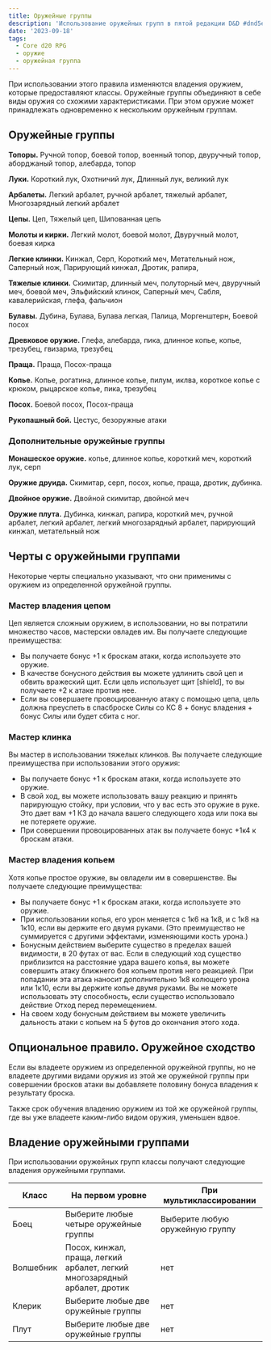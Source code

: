 ```yaml
---
title: Оружейные группы
description: 'Использование оружейных групп в пятой редакции D&D #dnd5e #cored20rpg #weapons #weapongroup'
date: '2023-09-18'
tags:
  - Core d20 RPG
  - оружие
  - оружейная группа
---
```


При использовании этого правила изменяются владения оружием, которые предоставляют классы.
Оружейные группы объединяют в себе виды оружия со схожими характеристиками. При этом оружие может принадлежать одновременно к нескольким оружейным группам.

## Оружейные группы

**Топоры.** Ручной топор, боевой топор, военный топор, двуручный топор, аборджаный топор, алебарда, топор

**Луки.** Короткий лук, Охотничий лук, Длинный лук, великий лук

**Арбалеты.** Легкий арбалет, ручной арбалет, тяжелый арбалет, Многозарядный легкий арбалет

**Цепы.** Цеп, Тяжелый цеп, Шипованная цепь

**Молоты и кирки.** Легкий молот, боевой молот, Двуручный молот, боевая кирка

**Легкие клинки.** Кинжал, Серп, Короткий меч, Метательный нож, Саперный нож, Парирующий кинжал, Дротик, рапира,

**Тяжелые клинки.** Скимитар, длинный меч, полуторный меч, двуручный меч, боевой меч, Эльфийский клинок, Саперный меч, Сабля, кавалерийская, глефа, фальчион

**Булавы.** Дубина, Булава, Булава легкая, Палица, Моргенштерн, Боевой посох

**Древковое оружие.** Глефа, алебарда, пика, длинное копье, копье, трезубец, гвизарма, трезубец

**Праща.** Праща, Посох-праща

**Копье.** Копье, рогатина, длинное копье, пилум, иклва, короткое копье с крюком, рыцарское копье, пика, трезубец

**Посох.** Боевой посох, Посох-праща

**Рукопашный бой.** Цестус, безоружные атаки

### Дополнительные оружейные группы

**Монашеское оружие.** копье, длинное копье, короткий меч, короткий лук, серп

**Оружие друида.** Скимитар, серп, посох, копье, праща, дротик, дубинка.

**Двойное оружие.** Двойной скимитар, двойной меч

**Оружие плута.** Дубинка, кинжал, рапира, короткий меч, ручной арбалет, легкий арбалет, легкий многозарядный арбалет, парирующий кинжал, метательный нож

## Черты с оружейными группами

Некоторые черты специально указывают, что они применимы с оружием из определенной оружейной группы.

### Мастер владения цепом

Цеп является сложным оружием, в использовании, но вы потратили множество часов, мастерски овладев им. Вы получаете следующие преимущества:

- Вы получаете бонус +1 к броскам атаки, когда используете это оружие.
- В качестве бонусного действия вы можете удлинить свой цеп и обвить вражеский щит. Если цель использует щит [shield], то вы получаете +2 к атаке против нее.
- Если вы совершаете провоцированную атаку с помощью цепа, цель должна преуспеть в спасброске Силы со КС 8 + бонус владения + бонус Силы или будет сбита с ног.

### Мастер клинка

Вы мастер в использовании тяжелых клинков. Вы получаете следующие преимущества при использовании этого оружия:

- Вы получаете бонус +1 к броскам атаки, когда используете это оружие.
- В свой ход, вы можете использовать вашу реакцию и принять парирующую стойку, при условии, что у вас есть это оружие в руке. Это дает вам +1 КЗ до начала вашего следующего хода или пока вы не потеряете оружие.
- При совершении провоцированных атак вы получаете бонус +1к4 к броскам атаки.

### Мастер владения копьем

Хотя копье простое оружие, вы овладели им в совершенстве. Вы получаете следующие преимущества:

- Вы получаете бонус +1 к броскам атаки, когда используете это оружие.
- При использовании копья, его урон меняется с 1к6 на 1к8, и с 1к8 на 1к10, если вы держите его двумя руками. (Это преимущество не суммируется с другими эффектами, изменяющими кость урона.)
- Бонусным действием выберите существо в пределах вашей видимости, в 20 футах от вас. Если в следующий ход существо приблизится на расстояние удара вашего копья, вы можете совершить атаку ближнего боя копьем против него реакцией. При попадании эта атака наносит дополнительно 1к8 колющего урона или 1к10, если вы держите копье двумя руками. Вы не можете использовать эту способность, если существо использовало действие Отход перед перемещением.
- На своем ходу бонусным действием вы можете увеличить дальность атаки с копьем на 5 футов до окончания этого хода.

## Опциональное правило. Оружейное сходство

Если вы владеете оружием из определенной оружейной группы, но не владеете другими видами оружия из этой же оружейной группы при совершении бросков атаки вы добавляете половину бонуса владения к результату броска.

Также срок обучения владению оружием из той же оружейной группы, где вы уже владеете каким-либо видом оружия, уменьшен вдвое.

## Владение оружейными группами

При использовании оружейных групп классы получают следующие владения оружейными группами.

| Класс     | На первом уровне                                                           | При мультиклассировании         |
| --------- | -------------------------------------------------------------------------- | ------------------------------- |
| Боец      | Выберите любые четыре оружейные группы                                     | Выберите любую оружейную группу |
| Волшебник | Посох, кинжал, праща, легкий арбалет, легкий многозарядный арбалет, дротик | нет                             |
| Клерик    | Выберите любые две оружейные группы                                        | нет                             |
| Плут      | Выберите любые две оружейные группы                                        | нет                             |
